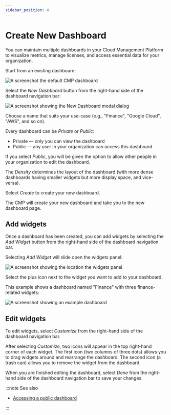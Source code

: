 ```yaml
---
sidebar_position: 4
---
```


# Create New Dashboard

You can maintain multiple dashboards in your Cloud Management Platform to visualize metrics, manage licenses, and access essential data for your organization.

Start from an existing dashboard:

![A screenshot the default CMP dashboard](../../static/img/docs/cmp-dashboard.png)

Select the _New Dashboard_ button from the right-hand side of the dashboard navigation bar:

![A screenshot showing the _New Dashboard_ modal dialog](../../static/img/docs/cmp-dashboard-add-new.png)

Choose a name that suits your use-case (e.g., "Finance", "Google Cloud", "AWS", and so on).

Every dashboard can be _Private_ or _Public_:

- Private &mdash; only you can view the dashboard
- Public &mdash; any user in your organization can access this dashboard

If you select _Public_, you will be given the option to allow other people in your organization to edit the dashboard.

The _Density_ determines the layout of the dashboard (with more dense dashboards having smaller widgets but more display space, and vice-versa).

Select _Create_ to create your new dashboard.

The CMP will create your new dashboard and take you to the new dashboard page.

## Add widgets

Once a dashboard has been created, you can add widgets by selecting the _Add Widget_ button from the right-hand side of the dashboard navigation bar.

Selecting _Add Widget_ will slide open the widgets panel:

![A screenshot showing the location the widgets panel](../../static/img/docs/cmp-dashboard-new-add-widgets.png)

Select the plus icon next to the widget you want to add to your dashboard.

This example shows a dashboard named "Finance" with three finance-related widgets:

![A screenshot showing an example dashboard](../../static/img/docs/cmp-dashboard-new-example.png)

## Edit widgets

To edit widgets, select _Customize_ from the right-hand side of the dashboard navigation bar.

After selecting _Customize_, two icons will appear in the top right-hand corner of each widget. The first icon (two columns of three dots) allows you to drag widgets around and rearrange the dashboard. The second icon (a trash can) allows you to remove the widget from the dashboard.

When you are finished editing the dashboard, select _Done_ from the right-hand side of the dashboard navigation bar to save your changes.

:::note See also

- [Accessing a public dashboard](accessing-a-public-dashboard.mdx)

:::
